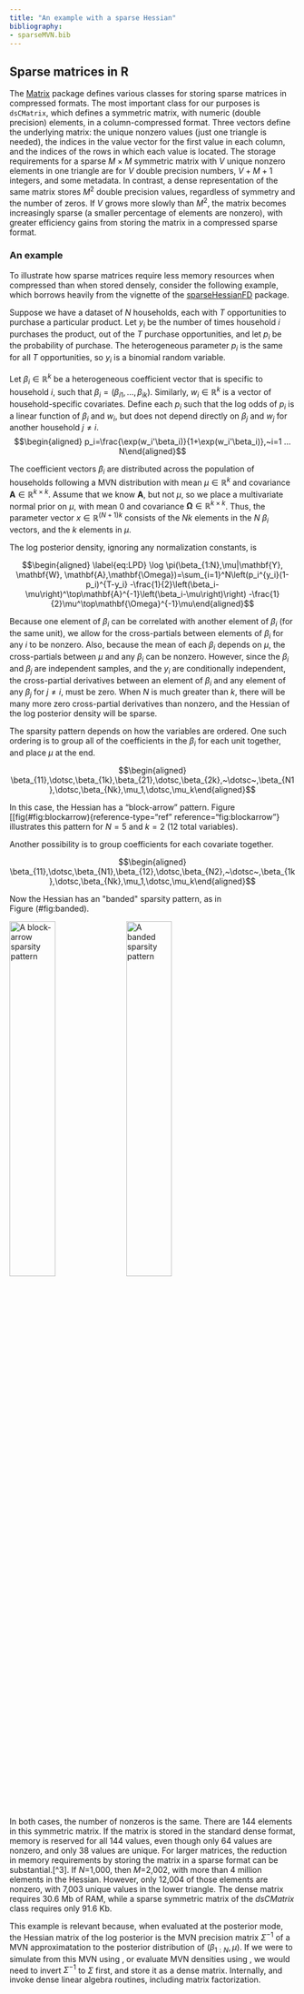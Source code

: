 ```yaml
---
title: "An example with a sparse Hessian"
bibliography:
- sparseMVN.bib
---
```


## Sparse matrices in R {#sec:sparse}

The [Matrix](https://cran.r-project.org/package=Matrix) package defines various classes for storing sparse matrices in compressed formats. The most important class for our purposes is `dsCMatrix`, which defines a symmetric matrix, with numeric (double precision) elements, in a column-compressed format. Three vectors define the underlying matrix: the unique nonzero values (just one triangle is needed), the indices in the value vector for the first value in each column, and the indices of the rows in which each value is located. The storage requirements for a sparse $M\times M$ symmetric matrix with $V$ unique nonzero elements in one triangle are for $V$ double precision numbers, $V+M+1$ integers, and some metadata. In contrast, a dense representation of the same matrix stores $M^2$ double precision values, regardless of symmetry and the number of zeros. If $V$ grows more slowly than $M^2$, the matrix becomes increasingly sparse (a smaller percentage of elements are nonzero), with greater efficiency gains from storing the matrix in a compressed sparse format.

### An example

To illustrate how sparse matrices require less memory resources when compressed than when stored densely, consider the following example, which borrows heavily from the vignette of the [sparseHessianFD](braunm.github.io/sparseHessianFD)  package.

Suppose we have a dataset of $N$ households, each with $T$ opportunities to purchase a particular product. Let $y_i$ be the number of times household $i$ purchases the product, out of the $T$ purchase opportunities, and let $p_i$ be the probability of purchase. The heterogeneous parameter $p_i$ is the same for all $T$ opportunities, so $y_i$ is a binomial random variable.

Let $\beta_i\in\mathbb{R}^{k}$ be a heterogeneous coefficient vector that is specific to household $i$, such that $\beta_i=(\beta_{i1},\dotsc,\beta_{ik})$. Similarly, $w_i\in\mathbb{R}^{k}$ is a vector of household-specific covariates.  Define each $p_i$ such that the log odds of $p_i$ is a linear function of $\beta_i$ and $w_i$, but does not depend directly on $\beta_j$ and $w_j$ for another household $j\neq i$. $$\begin{aligned}
  p_i=\frac{\exp(w_i'\beta_i)}{1+\exp(w_i'\beta_i)},~i=1 ... N\end{aligned}$$

The coefficient vectors $\beta_i$ are distributed across the population of households following a MVN distribution with mean $\mu\in\mathbb{R}^{k}$ and covariance $\mathbf{A}\in\mathbb{R}^{k\times k}$. Assume that we know $\mathbf{A}$, but not $\mu$, so we place a multivariate normal prior on $\mu$, with mean $0$ and covariance $\mathbf{\Omega}\in\mathbb{R}^{k\times k}$.  Thus, the parameter vector $x\in\mathbb{R}^{(N+1)k}$ consists of the $Nk$ elements in the $N$ $\beta_i$ vectors, and the $k$ elements in $\mu$.

The log posterior density, ignoring any normalization constants, is

$$\begin{aligned}
  \label{eq:LPD}
  \log \pi(\beta_{1:N},\mu|\mathbf{Y}, \mathbf{W}, \mathbf{A},\mathbf{\Omega})=\sum_{i=1}^N\left(p_i^{y_i}(1-p_i)^{T-y_i}
  -\frac{1}{2}\left(\beta_i-\mu\right)^\top\mathbf{A}^{-1}\left(\beta_i-\mu\right)\right)
-\frac{1}{2}\mu^\top\mathbf{\Omega}^{-1}\mu\end{aligned}$$

Because one element of $\beta_i$ can be correlated with another element of $\beta_i$ (for the same unit), we allow for the cross-partials between elements of $\beta_i$ for any $i$ to be nonzero. Also, because the mean of each $\beta_i$ depends on $\mu$, the cross-partials between $\mu$ and any $\beta_i$ can be nonzero. However, since the $\beta_i$ and $\beta_j$ are independent samples, and the $y_i$ are conditionally independent, the cross-partial derivatives between an element of $\beta_i$ and any element of any $\beta_j$ for $j\neq i$, must be zero.  When $N$ is much greater than $k$, there will be many more zero cross-partial derivatives than nonzero, and the Hessian of the log posterior density will be sparse.

The sparsity pattern depends on how the variables are ordered. One such ordering is to group all of the coefficients in the $\beta_i$ for each unit together, and place $\mu$ at the end.

$$\begin{aligned}
\beta_{11},\dotsc,\beta_{1k},\beta_{21},\dotsc,\beta_{2k},~\dotsc~,\beta_{N1},\dotsc,\beta_{Nk},\mu_1,\dotsc,\mu_k\end{aligned}$$

In this case, the Hessian has a "block-arrow" pattern. Figure [\[fig(#fig:blockarrow){reference-type="ref" reference="fig:blockarrow"} illustrates this pattern for $N=5$ and $k=2$ (12 total variables).

Another possibility is to group coefficients for each covariate together.

$$\begin{aligned} \beta_{11},\dotsc,\beta_{N1},\beta_{12},\dotsc,\beta_{N2},~\dotsc~,\beta_{1k},\dotsc,\beta_{Nk},\mu_1,\dotsc,\mu_k\end{aligned}$$

Now the Hessian has an \"banded\" sparsity pattern, as in Figure (#fig:banded).



![A block-arrow sparsity pattern](block_arrow.png){width=40\%} ![A banded sparsity pattern](banded.png){width=40\%}


In both cases, the number of nonzeros is the same. There are 144 elements in this symmetric matrix. If the matrix is stored in the standard dense format, memory is reserved for all 144 values, even though only 64 values are nonzero, and only 38 values are unique. For larger matrices, the reduction in memory requirements by storing the matrix in a sparse format can be substantial.[^3]. If $N=$`<!-- -->`{=html}1,000, then $M=$`<!-- -->`{=html}2,002, with more than $4$ million elements in the Hessian. However, only 12,004 of those elements are nonzero, with 7,003 unique values in the lower triangle.  The dense matrix requires 30.6 Mb of RAM, while a sparse symmetric matrix of the *dsCMatrix* class requires only 91.6 Kb.

This example is relevant because, when evaluated at the posterior mode, the Hessian matrix of the log posterior is the MVN precision matrix $\Sigma^{-1}$ of a MVN approximatation to the posterior distribution of $\left(\beta_{1:N},\mu\right)$. If we were to simulate from this MVN using , or evaluate MVN densities using , we would need to invert $\Sigma^{-1}$ to $\Sigma$ first, and store it as a dense matrix.  Internally, and invoke dense linear algebra routines, including matrix factorization.
